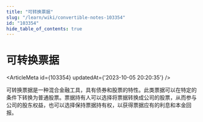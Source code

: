 ```yaml
---
title: "可转换票据"
slug: "/learn/wiki/convertible-notes-103354"
id: "103354"
hide_table_of_contents: true
---
```



# 可转换票据

<ArticleMeta id={103354} updatedAt={'2023-10-05 20:20:35'} />
<div className='border-solid border-b border-t-0 my-4 border-[var(--ifm-color-gray-300)]' />

可转换票据是一种混合金融工具，具有债券和股票的特性。此类票据可以在特定的条件下转换为普通股票。票据持有人可以选择将票据转换成公司的股票，从而参与公司的股东权益，也可以选择保持票据持有权，以获得票据应有的利息和本金回报。
